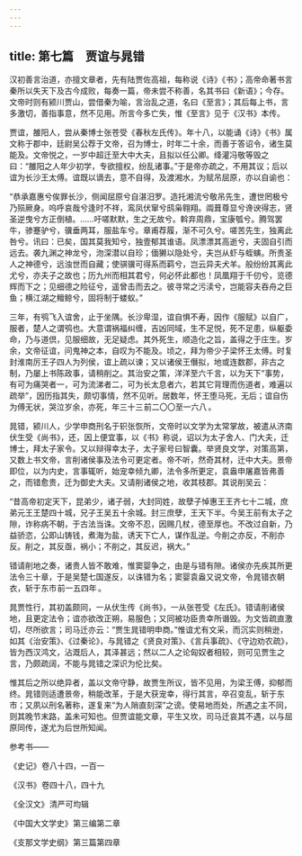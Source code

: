 ```yaml
---
---
---
```

title: 第七篇　贾谊与晁错
---



汉初善言治道，亦擅文章者，先有陆贾佐高祖，每称说《诗》《书》；高帝命著书言秦所以失天下及古今成败，每奏一篇，帝未尝不称善，名其书曰《新语》；今存。文帝时则有颍川贾山，尝借秦为喻，言治乱之道，名曰《至言》；其后每上书，言多激切，善指事意，然不见用。所言今多亡失，惟《至言》见于《汉书》本传。

贾谊，雒阳人，尝从秦博士张苍受《春秋左氏传》。年十八，以能诵《诗》《书》属文称于郡中，廷尉吴公荐于文帝，召为博士，时年二十余，而善于答诏令，诸生莫能及。文帝悦之，一岁中超迁至大中大夫，且拟以任公卿。绛灌冯敬等毁之曰：“雒阳之人年少初学，专欲擅权，纷乱诸事。”于是帝亦疏之，不用其议；后以谊为长沙王太傅。谊既以谪去，意不自得，及渡湘水，为赋吊屈原，亦以自谕也：

“恭承嘉惠兮俟罪长沙，侧闻屈原兮自湛汨罗。造托湘流兮敬吊先生，遭世罔极兮乃殒厥身。呜呼哀哉兮逢时不祥，鸾凤伏窜兮鸱枭翱翔。阘葺尊显兮谗谀得志，贤圣逆曳兮方正倒植。……吁嗟默默，生之无故兮。斡弃周鼎，宝康瓠兮。腾驾罢牛，骖蹇驴兮，骥垂两耳，服盐车兮。章甫荐履，渐不可久兮。嗟苦先生，独离此咎兮。讯曰：已矣，国其莫我知兮，独壹郁其谁语。凤漂漂其高逝兮，夫固自引而远去。袭九渊之神龙兮，沕深潜以自珍；偭獭以隐处兮，夫岂从虾与蛭螾。所贵圣人之神德兮，远浊世而自藏；使骐骥可得系而羁兮，岂云异夫犬羊。般纷纷其离此尤兮，亦夫子之故也；历九州而相其君兮，何必怀此都也！凤凰翔于千仞兮，览德辉而下之；见细德之险征兮，遥曾击而去之。彼寻常之污渎兮，岂能容夫吞舟之巨鱼；横江湖之鳣鲸兮，固将制于蝼蚁。”

三年，有鸮飞入谊舍，止于坐隅。长沙卑湿，谊自惧不寿，因作《服赋》以自广，服者，楚人之谓鸮也。大意谓祸福纠缠，吉凶同域，生不足悦，死不足患，纵躯委命，乃与道倶，见服细故，无足疑虑。其外死生，顺造化之旨，盖得之于庄生。岁余，文帝征谊，问鬼神之本，自叹为不能及。顷之，拜为帝少子梁怀王太傅。时复封淮南厉王子四人为列侯，谊上疏以谏；又以诸侯王僭拟，地或连数郡，非古之制，乃屡上书陈政事，请稍削之。其治安之策，洋洋至六千言，以为天下“事势，有可为痛哭者一，可为流涕者二，可为长太息者六，若其它背理而伤道者，难遍以疏举”，因历指其失，颇切事情，然不见听。居数年，怀王堕马死，无后；谊自伤为傅无状，哭泣岁余，亦死，年三十三 前二〇〇至一六八 。

晁错，颍川人，少学申商刑名于轵张恢所，文帝时以文学为太常掌故，被遣从济南伏生受《尚书》，还，因上便宜事，以《书》称说，诏以为太子舍人、门大夫，迁博士，拜太子家令。又以辩得幸太子，太子家号曰智囊。举贤良文学，对策高第，又数上书文帝，言削诸侯事及法令可更定者。帝不听，然奇其材，迁中大夫。景帝即位，以为内史，言事辄听，始宠幸倾九卿，法令多所更定，袁盎申屠嘉皆弗善之，而错愈贵，迁为御史大夫。又请削诸侯之地，收其枝郡。其说削吴云：

“昔高帝初定天下，昆弟少，诸子弱，大封同姓，故孽子悼惠王王齐七十二城，庶弟元王王楚四十城，兄子王吴五十余城。封三庶孽，王天下半。今吴王前有太子之隙，诈称病不朝，于古法当诛。文帝不忍，因赐几杖，德至厚也。不改过自新，乃益骄恣，公即山铸钱，煮海为盐，诱天下亡人，谋作乱逆。今削之亦反，不削亦反。削之，其反亟，祸小；不削之，其反迟，祸大。”

错请削地之奏，诸贵人皆不敢难，惟窦婴争之，由是与错有隙。诸侯亦先疾其所更法令三十章，于是吴楚七国遂反，以诛错为名；窦婴袁盎又说文帝，令晁错衣朝衣，斩于东市 前一五四年 。

晁贾性行，其初盖颇同，一从伏生传《尚书》，一从张苍受《左氏》。错请削诸侯地，且更定法令；谊亦欲改正朔，易服色；又同被功臣贵幸所谮毁。为文皆疏直激切，尽所欲言；司马迁亦云：“贾生晁错明申商。”惟谊尤有文采，而沉实则稍逊，如其《治安策》、《过秦论》，与晁错之《贤良对策》、《言兵事疏》、《守边劝农疏》，皆为西汉鸿文，沾溉后人，其泽甚远；然以二人之论匈奴者相较，则可见贾生之言，乃颇疏阔，不能与晁错之深识为伦比矣。

惟其后之所以绝异者，盖以文帝守静，故贾生所议，皆不见用，为梁王傅，抑郁而终。晁错则适遭景帝，稍能改革，于是大获宠幸，得行其言，卒召变乱，斩于东市；又夙以刑名著称，遂复来“为人陗直刻深”之谤。使易地而处，所遇之主不同，则其晚节末路，盖未可知也。但贾谊能文章，平生又坎，司马迁哀其不遇，以与屈原同传，遂尤为后世所知闻。

参考书——

《史记》 卷八十四，一百一 

《汉书》 卷四十八，四十九 

《全汉文》 清严可均辑 

《中国大文学史》 第三编第二章 

《支那文学史纲》 第三篇第四章
